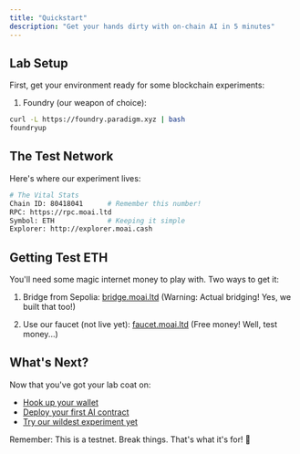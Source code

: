 ```yaml
---
title: "Quickstart"
description: "Get your hands dirty with on-chain AI in 5 minutes"
---
```


## Lab Setup

First, get your environment ready for some blockchain experiments:

1. Foundry (our weapon of choice):

```bash
curl -L https://foundry.paradigm.xyz | bash
foundryup
```

## The Test Network

Here's where our experiment lives:

```bash
# The Vital Stats
Chain ID: 80418041      # Remember this number!
RPC: https://rpc.moai.ltd
Symbol: ETH             # Keeping it simple
Explorer: http://explorer.moai.cash
```

## Getting Test ETH

You'll need some magic internet money to play with. Two ways to get it:

1. Bridge from Sepolia: [bridge.moai.ltd](https://bridge.moai.ltd)
   (Warning: Actual bridging! Yes, we built that too!)

2. Use our faucet (not live yet): [faucet.moai.ltd](https://faucet.moai.ltd)
   (Free money! Well, test money...)

## What's Next?

Now that you've got your lab coat on:

- [Hook up your wallet](/get-started/connect-wallet)
- [Deploy your first AI contract](/get-started/deploy-first-contract)
- [Try our wildest experiment yet](/get-started/ai-agent-template)

Remember: This is a testnet. Break things. That's what it's for! 🧪
